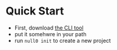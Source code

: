 # Quick Start

- First, download [the CLI tool](#linkneeded)
- put it somehwre in your path
- run `null0 init` to create a new project
